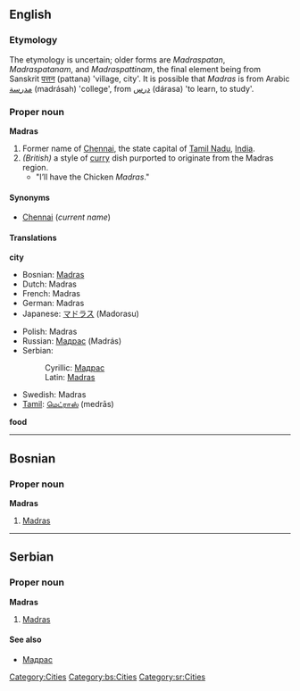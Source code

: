{{see|madras}}
==English==
===Etymology===
The etymology is uncertain; older forms are ''Madraspatan'', ''Madraspatanam'', and ''Madraspattinam'', the final element being from Sanskrit [[पत्तन]] (pattana) 'village, city'.  It is possible that ''Madras'' is from Arabic [[مدرسة]] (madrásah) 'college', from [[درس]] (dárasa) 'to learn, to study'.

===Proper noun===
'''Madras'''

#Former name of [[Chennai]], the state capital of [[Tamil Nadu]], [[India]].
#''(British)'' a style of [[curry]] dish purported to originate from the Madras region.   
#*"I’ll have the Chicken ''Madras''."

====Synonyms====
*[[Chennai]] (''current name'')

====Translations====
'''city'''
{{top}}
*Bosnian: [[Madras#Bosnian|Madras]] {{m}}
*Dutch: Madras
*French: Madras {{m}}
*German: Madras
*Japanese: [[マドラス]] (Madorasu)
{{mid}}
*Polish: Madras {{m}}
*Russian: [[Мадрас]] (Madrás) {{m}}
*Serbian:
*:Cyrillic: [[Мадрас#Serbian|Мадрас]] {{m}}
*:Latin: [[Madras#Serbian|Madras]] {{m}}
*Swedish: Madras
*[[Tamil]]: [[மெட்ராஸ்]] (medrās)
{{bottom}}

'''food'''
{{top}}
{{mid}}
{{bottom}}

[[Category:Cities]]

----

==Bosnian==
===Proper noun===
'''Madras''' {{m}}
#[[Madras#English|Madras]]
[[Category:bs:Cities]]

----

==Serbian==
===Proper noun===
'''Madras''' {{m}}
#[[Madras#English|Madras]]
====See also====
*[[Мадрас#Serbian|Мадрас]]
[[Category:sr:Cities]]